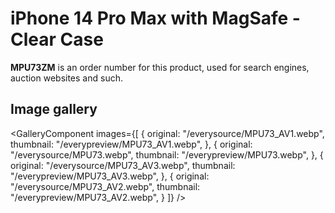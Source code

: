 
# iPhone 14 Pro Max  with MagSafe - Clear Case

<Callout type='info' emoji='👉🏻'>**MPU73ZM** is an order number for this product, used for search engines, auction websites and such.</Callout>

## Image gallery

<GalleryComponent
    images={[
      {
        original: "/everysource/MPU73_AV1.webp",
        thumbnail: "/everypreview/MPU73_AV1.webp",
      },
      {
        original: "/everysource/MPU73.webp",
        thumbnail: "/everypreview/MPU73.webp",
      },
      {
        original: "/everysource/MPU73_AV3.webp",
        thumbnail: "/everypreview/MPU73_AV3.webp",
      },
      {
        original: "/everysource/MPU73_AV2.webp",
        thumbnail: "/everypreview/MPU73_AV2.webp",
      }
    ]}
  />
